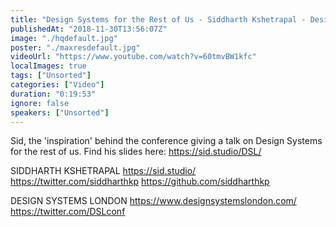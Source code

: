 ```yaml
---
title: "Design Systems for the Rest of Us - Siddharth Kshetrapal - Design Sytems London"
publishedAt: "2018-11-30T13:56:07Z"
image: "./hqdefault.jpg"
poster: "./maxresdefault.jpg"
videoUrl: "https://www.youtube.com/watch?v=60tmvBW1kfc"
localImages: true
tags: ["Unsorted"]
categories: ["Video"]
duration: "0:19:53"
ignore: false
speakers: ["Unsorted"]
---
```


Sid, the 'inspiration' behind the conference giving a talk on Design Systems for the rest of us.
Find his slides here: https://sid.studio/DSL/

SIDDHARTH KSHETRAPAL
https://sid.studio/
https://twitter.com/siddharthkp
https://github.com/siddharthkp

DESIGN SYSTEMS LONDON
https://www.designsystemslondon.com/
https://twitter.com/DSLconf
